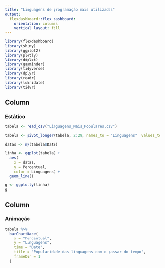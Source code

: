 ```yaml
---
title: "Linguagens de programação mais utilizadas"
output: 
  flexdashboard::flex_dashboard:
    orientation: columns
    vertical_layout: fill
---
```


```r
library(flexdashboard)
library(shiny)
library(ggplot2)
library(plotly)
library(ddplot)
library(gapminder)
library(tidyverse)
library(dplyr)
library(readr)
library(lubridate)
library(tidyr)
```


Column {data-width=650}
-----------------------------------------------------------------------

### Estático

```r

tabela <- read_csv("Linguagens_Mais_Populares.csv")

tabela <- pivot_longer(tabela, 2:29, names_to = "Linguagens", values_to = "Percentual")

datas <- my(tabela$Date)

linha <- ggplot(tabela) +
  aes(
    x = datas,
    y = Percentual,
    color = Linguagens) + 
  geom_line()

g <- ggplotly(linha)
g

```


Column {data-width=300}
----

### Animação

```r

tabela %>% 
  barChartRace(
    x = "Percentual", 
    y = "Linguagens",
    time = "Date",
    title = "Popularidade das linguagens com o passar do tempo",
    frameDur = 1
  )

```
